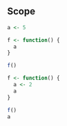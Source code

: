 ## Scope

<!-- Setup 33-function-scoping.R -->
```r
a <- 5
```


<!-- A function can access global variables: -->
```r
f <- function() {
  a
}

f()
```


<!-- When a function writes to a variable, it always writes in scope -->
```r
f <- function() {
  a <- 2
  a
}

f()
a
```


<!-- Global variables are a (hidden) part of a function's interface! -->
```r

```


<!-- Best practice: self-contained functions, independent of global variables -->
```r

```
